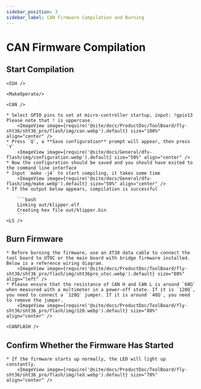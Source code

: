 ```yaml
---
sidebar_position: 3
sidebar_label: CAN Firmware Compilation and Burning
---
```




# CAN Firmware Compilation

## Start Compilation

    <SSH />

    <MakeOperate/>

    <CAN />

    * Select GPIO pins to set at micro-controller startup, input: !gpio13 Please note that ! is uppercase.
        <ImageView image={require('@site/docs/ProductDoc/ToolBoard/fly-sht36/sht36_pro/flash/img/can.webp').default} size="100%" align="center" />
    * Press `Q`, a **Save configuration** prompt will appear, then press `Y`
        <ImageView image={require('@site/docs/General/dfu-flash/img/configuration.webp').default} size="50%" align="center" />
    * Now the configuration should be saved and you should have exited to the command line interface
    * Input `make -j4` to start compiling, it takes some time
        <ImageView image={require('@site/docs/General/dfu-flash/img/make.webp').default} size="50%" align="center" />
    * If the output below appears, compilation is successful

        ```bash
        Linking out/klipper.elf
        Creating hex file out/klipper.bin
        ```
    <LS />


## Burn Firmware

    * Before burning the firmware, use an XT30 data cable to connect the tool board to UTOC or the main board with bridge firmware installed. Below is a reference wiring diagram.
        <ImageView image={require('@site/docs/ProductDoc/ToolBoard/fly-sht36/sht36_pro/flash/img/sht36pro_utoc.webp').default} size="80%" align="left" />
    * Please ensure that the resistance of CAN H and CAN L is around `60Ω` when measured with a multimeter in a power-off state. If it is `120Ω`, you need to connect a `120Ω` jumper. If it is around `40Ω`, you need to remove the jumper.
        <ImageView image={require('@site/docs/ProductDoc/ToolBoard/fly-sht36/sht36_pro/flash/img/120.webp').default} size="80%" align="center" />

    <CANFLASH />

## Confirm Whether the Firmware Has Started

    * If the firmware starts up normally, the LED will light up constantly.
        <ImageView image={require('@site/docs/ProductDoc/ToolBoard/fly-sht36/sht36_pro/flash/img/led.webp').default} size="70%" align="center" />
